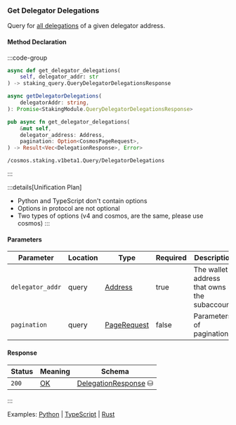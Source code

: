 ### Get Delegator Delegations

Query for [all delegations] of a given delegator address.

[all delegations]: https://github.com/cosmos/cosmos-sdk/tree/main/x/staking#delegatordelegations

#### Method Declaration

:::code-group

```python [Python]
async def get_delegator_delegations(
    self, delegator_addr: str
) -> staking_query.QueryDelegatorDelegationsResponse
```

```typescript [TypeScript]
async getDelegatorDelegations(
    delegatorAddr: string,
): Promise<StakingModule.QueryDelegatorDelegationsResponse>
```

```rust [Rust]
pub async fn get_delegator_delegations(
    &mut self,
    delegator_address: Address,
    pagination: Option<CosmosPageRequest>,
) -> Result<Vec<DelegationResponse>, Error>
```

```url [API]
/cosmos.staking.v1beta1.Query/DelegatorDelegations
```

:::

:::details[Unification Plan]
- Python and TypeScript don't contain options
- Options in protocol are not optional
- Two types of options (v4 and cosmos, are the same, please use cosmos)
:::

#### Parameters

| Parameter        | Location | Type          | Required | Description                                  |
| ---------------- | -------- | ------------- | -------- | -------------------------------------------- |
| `delegator_addr` | query    | [Address]     | true     | The wallet address that owns the subaccount. |
| `pagination`     | query    | [PageRequest] | false    | Parameters of pagination.                    |

#### Response

| Status | Meaning | Schema                 |
| ------ | ------- | ---------------------- |
| `200`  | [OK]    | [DelegationResponse] ⛁ |

:::

Examples: [Python] | [TypeScript] | [Rust]

[Python]: https://github.com/dydxprotocol/v4-clients/blob/3e8c7e1b960291b7ef273962d374d9934a5c4d33/v4-client-py-v2/examples/validator_get_example.py#L142
[TypeScript]: https://github.com/dydxprotocol/v4-clients/blob/3e8c7e1b960291b7ef273962d374d9934a5c4d33/v4-client-js/examples/validator_get_example.ts#L105
[Rust]: https://github.com/dydxprotocol/v4-clients/blob/3e8c7e1b960291b7ef273962d374d9934a5c4d33/v4-client-rs/client/examples/validator_get.rs#L92

[Address]: /types/address
[OK]: /types/ok
[PageRequest]: /types/page_request
[DelegationResponse]: /types/delegation_response
